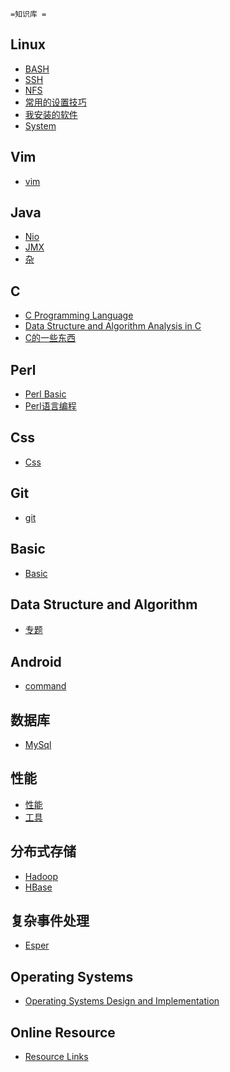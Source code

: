  =知识库 =
==Linux==
* [[linux/bash|BASH]]
* [[linux/ssh|SSH]]
* [[linux/nfs|NFS]]
* [[linux/frq|常用的设置技巧 ]]
* [[linux/software|我安装的软件 ]]
* [[linux/system|System]]
==Vim==
* [[vim/vim|vim]]
==Java==
* [[java/nio|Nio]]
* [[java/jmx|JMX ]]
* [[java/frq|杂 ]]
==C ==
* [[c/cpl|C Programming Language]]
* [[c/dsaac|Data Structure and Algorithm Analysis in C]]
* [[c/cfrq|C的一些东西 ]]
==Perl ==
* [[perl/basic|Perl Basic]]
* [[perl/perl_programming|Perl语言编程]]
==Css==
* [[css/css|Css]]
==Git==
* [[git/git|git]]
==Basic==
* [[basic/basic|Basic]]
==Data Structure and Algorithm==
* [[dsa/topics|专题 ]]
==Android==
* [[android/command|command]]
==数据库 ==
* [[mysql/mysql|MySql]]
==性能==
* [[performance/performance|性能 ]]
* [[performance/tools|工具 ]]
==分布式存储 ==
* [[d_s/hadoop|Hadoop ]]
* [[d_s/hbase|HBase ]]
==复杂事件处理 ==
* [[cep/esper|Esper ]]
==Operating Systems ==
* [[operating_systems/operating_systems_design_and_implementation|Operating Systems Design and Implementation]]
==Online Resource ==
* [[resource/links|Resource Links]]
 

